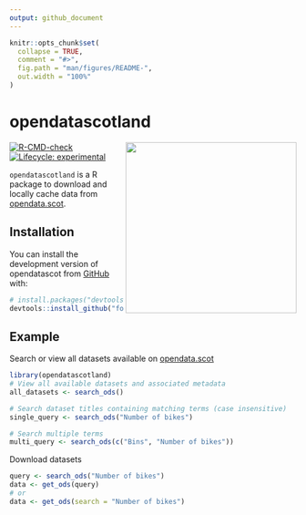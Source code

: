 ```yaml
---
output: github_document
---
```


<!-- README.md is generated from README.Rmd. Please edit that file -->

```r
knitr::opts_chunk$set(
  collapse = TRUE,
  comment = "#>",
  fig.path = "man/figures/README-",
  out.width = "100%"
)
```

# opendatascotland

<img src='https://github.com/fozy81/opendatascot/blob/master/inst/sticker/scotmaps.png?raw=true' align="right" width="300" />

<!-- badges: start -->
[![R-CMD-check](https://github.com/fozy81/opendatascot/actions/workflows/R-CMD-check.yaml/badge.svg)](https://github.com/fozy81/opendatascot/actions/workflows/R-CMD-check.yaml)
[![Lifecycle: experimental](https://img.shields.io/badge/lifecycle-experimental-orange.svg)](https://lifecycle.r-lib.org/articles/stages.html#experimental)
<!-- badges: end -->

`opendatascotland` is a R package to download and locally cache data from [opendata.scot](https://opendata.scot/).

## Installation

You can install the development version of opendatascot from [GitHub](https://github.com/) with:

``` r
# install.packages("devtools")
devtools::install_github("fozy81/opendatascot")
```

## Example

Search or view all datasets available on [opendata.scot](https://opendata.scot/)

```r
library(opendatascotland)
# View all available datasets and associated metadata
all_datasets <- search_ods()

# Search dataset titles containing matching terms (case insensitive)
single_query <- search_ods("Number of bikes")

# Search multiple terms
multi_query <- search_ods(c("Bins", "Number of bikes"))
```

Download datasets

```r
query <- search_ods("Number of bikes")
data <- get_ods(query)
# or
data <- get_ods(search = "Number of bikes")
```

